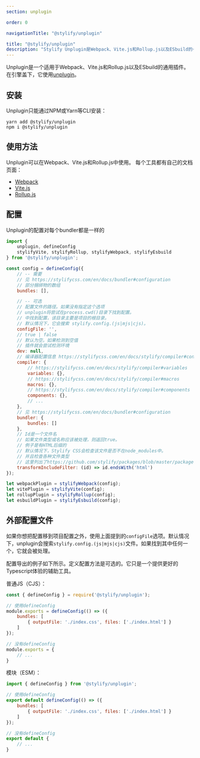 ```yaml
---
section: unplugin

order: 0

navigationTitle: "@stylify/unplugin"

title: "@stylify/unplugin"
description: "Stylify Unplugin是Webpack、Vite.js和Rollup.js以及ESbuild的一个通用插件。"
---
```


Unplugin是一个适用于Webpack、Vite.js和Rollup.js以及ESbuild的通用插件。
在引擎盖下，它使用[unplugin](https://github.com/unjs/unplugin)。

## 安装

Unplugin只能通过NPM或Yarn等CLI安装：
```
yarn add @stylify/unplugin
npm i @stylify/unplugin
```

## 使用方法

Unplugin可以在Webpack、Vite.js和Rollup.js中使用。
每个工具都有自己的文档页面：
- [Webpack](/zh/docs/integrations/webpack)
- [Vite.js](/zh/docs/integrations/vitejs)
- [Rollup.js](/zh/docs/integrations/rollupjs)

## 配置
Unplugin的配置对每个bundler都是一样的


```javascript
import {
	unplugin, defineConfig
	stylifyVite, stylifyRollup, stylifyWebpack, stylifyEsbuild
} from '@stylify/unplugin';

const config = defineConfig({
	// -- 需要
	// 见 https://stylifycss.com/en/docs/bundler#configuration
	// 部分捆绑物的数组
	bundles: [],

	// -- 可选
	// 配置文件的路径。如果没有指定这个选项
	// unplugin将尝试在process.cwd()目录下找到配置。
	// 中找到配置，该目录主要是项目的根目录。
	// 默认情况下，它会搜索 stylify.config.(js|mjs|cjs)。
	configFile: '',
	// true | false
	// 默认为空。如果检测到空值
	// 插件就会尝试检测环境
	dev: null,
	// 编译器配置信息 https://stylifycss.com/en/docs/stylify/compiler#configuration
	compiler: {
		// https://stylifycss.com/en/docs/stylify/compiler#variables
		variables: {},
		// https://stylifycss.com/en/docs/stylify/compiler#macros
		macros: {},
		// https://stylifycss.com/en/docs/stylify/compiler#components
		components: {},
		// ...
	},
	// 见 https://stylifycss.com/en/docs/bundler#configuration
	bundler: {
		bundles: []
	},
	// Id是一个文件名
	// 如果文件类型或名称应该被处理，则返回true。
	// 例子是有HTML后缀的
	// 默认情况下，Stylify CSS会检查该文件是否不在node_modules中。
	// 并且检查各种文件类型
	// 这里列出了https://github.com/stylify/packages/blob/master/packages/unplugin/src/index.ts
	transformIncludeFilter: (id) => id.endsWith('html')
});

let webpackPlugin = stylifyWebpack(config);
let vitePlugin = stylifyVite(config);
let rollupPlugin = stylifyRollup(config);
let esbuildPlugin = stylifyEsbuild(config);
```

## 外部配置文件
如果你想把配置移到项目配置之外，使用上面提到的`configFile`选项。默认情况下，unplugin会搜索`stylify.config.(js|mjs|cjs)`文件。如果找到其中任何一个，它就会被处理。

配置导出的例子如下所示。定义配置方法是可选的。它只是一个提供更好的Typescript体验的辅助工具。

普通JS（CJS）：


```javascript
const { defineConfig } = require('@stylify/unplugin');

// 使用defineConfig
module.exports = defineConfig(() => ({
	bundles: [
		{ outputFile: './index.css', files: ['./index.html'] }
	]
});

// 没有defineConfig
module.exports = {
	// ...
}

```

模块（ESM）：


```javascript
import { defineConfig } from '@stylify/unplugin';

// 使用defineConfig
export default defineConfig(() => ({
	bundles: [
		{ outputFile: './index.css', files: ['./index.html'] }
	]
});

// 没有defineConfig
export default {
	// ...
}
```

<WhereToNext />
